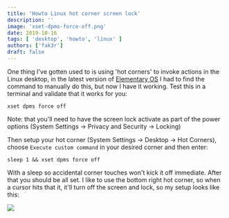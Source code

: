 ```yaml
---
title: 'Howto Linux hot corner screen lock'
description: ''
image: 'xset-dpms-force-off.png'
date: 2019-10-16
tags: [ 'desktop', 'howto', 'linux' ]
authors: ['fak3r']
draft: false
---
```


One thing I've gotten used to is using 'hot corners' to invoke actions in the Linux desktop, in the latest version of [Elementary OS](https://elementary.io) I had to find the command to manually do this, but now I have it working. Test this in a terminal and validate that it works for you:

```
xset dpms force off
```

Note: that you'll need to have the screen lock activate as part of the power options (System Settings -> Privacy and Security -> Locking)

Then setup your hot corner (System Settings -> Desktop -> Hot Corners), choose `Execute custom command` in your desired corner and then enter:

```
sleep 1 && xset dpms force off
```

With a sleep so accidental corner touches won't kick it off immediate. After that you should be all set. I like to use the bottom right hot corner, so when a cursor hits that it, it'll turn off the screen and lock, so my setup looks like this:

![](xset-dpms-force-off.png)

